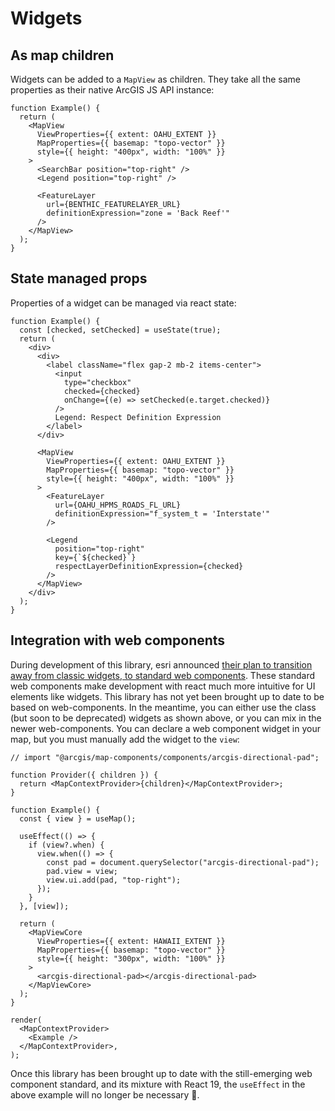 # Widgets

## As map children

Widgets can be added to a `MapView` as children. They take all the same properties as their native ArcGIS JS API instance:

```tsx live
function Example() {
  return (
    <MapView
      ViewProperties={{ extent: OAHU_EXTENT }}
      MapProperties={{ basemap: "topo-vector" }}
      style={{ height: "400px", width: "100%" }}
    >
      <SearchBar position="top-right" />
      <Legend position="top-right" />

      <FeatureLayer
        url={BENTHIC_FEATURELAYER_URL}
        definitionExpression="zone = 'Back Reef'"
      />
    </MapView>
  );
}
```

## State managed props

Properties of a widget can be managed via react state:

```tsx live
function Example() {
  const [checked, setChecked] = useState(true);
  return (
    <div>
      <div>
        <label className="flex gap-2 mb-2 items-center">
          <input
            type="checkbox"
            checked={checked}
            onChange={(e) => setChecked(e.target.checked)}
          />
          Legend: Respect Definition Expression
        </label>
      </div>

      <MapView
        ViewProperties={{ extent: OAHU_EXTENT }}
        MapProperties={{ basemap: "topo-vector" }}
        style={{ height: "400px", width: "100%" }}
      >
        <FeatureLayer
          url={OAHU_HPMS_ROADS_FL_URL}
          definitionExpression="f_system_t = 'Interstate'"
        />

        <Legend
          position="top-right"
          key={`${checked}`}
          respectLayerDefinitionExpression={checked}
        />
      </MapView>
    </div>
  );
}
```

## Integration with web components

During development of this library, esri announced [their plan to transition away from classic widgets, to standard web components](https://developers.arcgis.com/javascript/latest/components-transition-plan/). These standard web components make development with react much more intuitive for UI elements like widgets. This library has not yet been brought up to date to be based on web-components. In the meantime, you can either use the class (but soon to be deprecated) widgets as shown above, or you can mix in the newer web-components. You can declare a web component widget in your map, but you must manually add the widget to the `view`:

```tsx live noInline
// import "@arcgis/map-components/components/arcgis-directional-pad";

function Provider({ children }) {
  return <MapContextProvider>{children}</MapContextProvider>;
}

function Example() {
  const { view } = useMap();

  useEffect(() => {
    if (view?.when) {
      view.when(() => {
        const pad = document.querySelector("arcgis-directional-pad");
        pad.view = view;
        view.ui.add(pad, "top-right");
      });
    }
  }, [view]);

  return (
    <MapViewCore
      ViewProperties={{ extent: HAWAII_EXTENT }}
      MapProperties={{ basemap: "topo-vector" }}
      style={{ height: "300px", width: "100%" }}
    >
      <arcgis-directional-pad></arcgis-directional-pad>
    </MapViewCore>
  );
}

render(
  <MapContextProvider>
    <Example />
  </MapContextProvider>,
);
```

Once this library has been brought up to date with the still-emerging web component standard, and its mixture with React 19, the `useEffect` in the above example will no longer be necessary 🤞.
